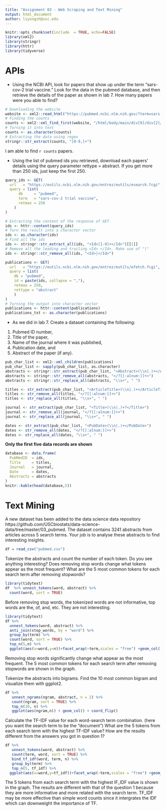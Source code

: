```yaml
---
title: "Assignment 03 - Web Scraping and Text Mining"
output: html_document
author: liyongsh@usc.edu
---
```


```r
knitr::opts_chunk$set(include  = TRUE, echo=FALSE)
library(xml2)
library(stringr)
library(httr)
library(tidyverse)
```

# APIs

- Using the NCBI API, look for papers that show up under the term "sars-cov-2 trial vaccine." Look for the data in the pubmed database, and then retrieve the details of the paper as shown in lab 7. How many papers were you able to find?

```r
# Downloading the website
website <- xml2::read_html("https://pubmed.ncbi.nlm.nih.gov/?term=sars-cov-2+trial+vaccine")
# Finding the counts
counts <- xml2::xml_find_first(website, "/html/body/main/div[9]/div[2]/div[2]/div[1]/span")
# Turning it into text
counts <- as.character(counts)
# Extracting the data using regex
stringr::str_extract(counts, "[0-9,]+")
```

I am able to find `r counts ` papers.


- Using the list of pubmed ids you retrieved, download each papers’ details using the query parameter rettype = abstract. If you get more than 250 ids, just keep the first 250.


```r
query_ids <- GET(
  url   = "https://eutils.ncbi.nlm.nih.gov/entrez/eutils/esearch.fcgi",
  query = list(
      db     = "pubmed",
      term   = "sars-cov-2 trial vaccine",
      retmax = 250
    )
)

```




```r
# Extracting the content of the response of GET
ids <- httr::content(query_ids)
# Turn the result into a character vector
ids <- as.character(ids)
# Find all the ids 
ids <- stringr::str_extract_all(ids, "<Id>[1-9]+</Id>")[[1]]
# Remove all the leading and trailing <Id> </Id>. Make use of "|"
ids <- stringr::str_remove_all(ids, "<Id>|</Id>")
```




```r
publications <- GET(
  url   = "https://eutils.ncbi.nlm.nih.gov/entrez/eutils/efetch.fcgi",
  query = list(
    db = "pubmed",
    id = paste(ids, collapse = ","),
    retmax = 250,
    rettype = "abstract"
    )
)
# Turning the output into character vector
publications <- httr::content(publications)
publications_txt <- as.character(publications)
```



- As we did in lab 7. Create a dataset containing the following:

1. Pubmed ID number,
2. Title of the paper,
3. Name of the journal where it was published,
4. Publication date, and
5. Abstract of the paper (if any).


```r
pub_char_list <- xml2::xml_children(publications)
pub_char_list <- sapply(pub_char_list, as.character)
abstracts <- stringr::str_extract(pub_char_list, "<Abstract>(\\n|.)+</Abstract>")
abstracts <- stringr::str_remove_all(abstracts, "</?[[:alnum:]]+>")
abstracts <- stringr::str_replace_all(abstracts, "\\s+", " ")
```


```r
titles <- str_extract(pub_char_list, "<ArticleTitle>(\\n|.)+</ArticleTitle>")
titles <- str_remove_all(titles, "</?[[:alnum:]]+>")
titles <- str_replace_all(titles, "\\s+", " ")
```

```r
journal <- str_extract(pub_char_list, "<Title>(\\n|.)+?</Title>")
journal <- str_remove_all(journal, "</?[[:alnum:]]+>")
journal <- str_replace_all(journal, "\\s+", " ")

```
 
```r
dates <- str_extract(pub_char_list, "<PubDate>(\\n|.)+</PubDate>")
dates <- str_remove_all(dates, "</?[[:alnum:]]+>")
dates <- str_replace_all(dates, "\\s+", " ")

```

**Only the first five data records are shown**

```r
database <- data.frame(
  PubMedID  = ids,
  Title     = titles,
  Journal   = journal,
  Date      = dates,
  Abstracts = abstracts
)
knitr::kable(head(database,5))

```




# Text Mining
A new dataset has been added to the data science data repository https://github.com/USCbiostats/data-science-data/tree/master/03_pubmed. The dataset contains 3241 abstracts from articles across 5 search terms. Your job is to analyse these abstracts to find interesting insights.

```r

df = read_csv("pubmed.csv")
```

Tokenize the abstracts and count the number of each token. Do you see anything interesting? Does removing stop words change what tokens appear as the most frequent? What are the 5 most common tokens for each search term after removing stopwords?

```r
library(tidytext)
df  %>% unnest_tokens(word, abstract) %>%
  count(word, sort = TRUE) 
```

Before removing stop words, the tokenized words are not informative, top words are the, of, and, etc. They are not interesting. 


```r
library(tidytext)
df %>%
  unnest_tokens(word, abstract) %>%
  anti_join(stop_words, by = "word") %>%
  group_by(term) %>%
  count(word, sort = TRUE) %>%
  top_n(5,n) %>%
  ggplot(aes(x=word,y=n))+facet_wrap(~term,scales = "free") +geom_col()+coord_flip()

```

Removing stop words significantly change what appear as the most frequent. The 5 most common tokens for each search term after removing stopwords are shown in the graph.




Tokenize the abstracts into bigrams. Find the 10 most common bigram and visualize them with ggplot2.

```r
df %>%
   unnest_ngrams(ngram, abstract, n = 2) %>%
   count(ngram, sort = TRUE) %>%
   top_n(10, n) %>%
   ggplot(aes(ngram,n)) + geom_col() + coord_flip()

```

Calculate the TF-IDF value for each word-search term combination. (here you want the search term to be the “document”) What are the 5 tokens from each search term with the highest TF-IDF value? How are the results different from the answers you got in question 1?


```r
df %>%
   unnest_tokens(word, abstract) %>%
   count(term, word, sort = TRUE) %>%
   bind_tf_idf(word, term, n) %>%
   group_by(term) %>%
   top_n(5, tf_idf) %>%
  ggplot(aes(x=word,y=tf_idf))+facet_wrap(~term,scales = "free") +geom_col()+coord_flip()

```

The 5 tokens from each search term with the highest IF_IDF value is shown in the graph. The results are different with that of the question 1 because they are more informative and more related with the search term. TF_IDF may be more effective than simple word counts since it intergrates the IDF which can downweight the importance of TF.
